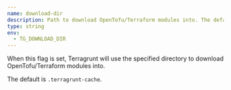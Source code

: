 ```yaml
---
name: download-dir
description: Path to download OpenTofu/Terraform modules into. The default is `.terragrunt-cache`.
type: string
env:
  - TG_DOWNLOAD_DIR
---
```


When this flag is set, Terragrunt will use the specified directory to download OpenTofu/Terraform modules into.

The default is `.terragrunt-cache`.
